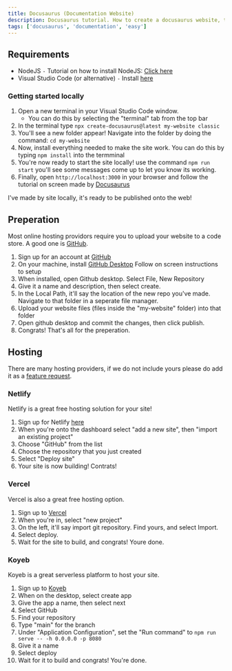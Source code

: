 ```yaml
---
title: Docusaurus (Documentation Website)
description: Docusaurus tutorial. How to create a docusaurus website, the easy way!
tags: ['docusaurus', 'documentation', 'easy']
---
```


## Requirements
- NodeJS `-` Tutorial on how to install NodeJS: [Click here](/guides/nodejs)
- Visual Studio Code (or alternative) `-` Install [here](https://code.visualstudio.com/download)

### Getting started locally
1. Open a new terminal in your Visual Studio Code window.
    - You can do this by selecting the "terminal" tab from the top bar
2. In the terminal type `npx create-docusaurus@latest my-website classic`
3. You'll see a new folder appear! Navigate into the folder by doing the command: `cd my-website`
4. Now, install everything needed to make the site work. You can do this by typing `npm install` into the termminal
5. You're now ready to start the site locally! use the command `npm run start` you'll see some messages come up to let you know its working. 
6. Finally, open `http://localhost:3000` in your browser and follow the tutorial on screen made by [Docusaurus](https://docusaurus.io/)

I've made by site locally, it's ready to be published onto the web!

## Preperation
Most online hosting providors require you to upload your website to a code store. A good one is [GitHub](https://github.com).

1. Sign up for an account at [GitHub](https://github.com)
2. On your machine, install [GitHub Desktop](https://desktop.github.com/) Follow on screen instructions to setup
3. When installed, open Github desktop. Select File, New Repository
4. Give it a name and description, then select create.
5. In the Local Path, it'll say the location of the new repo you've made. Navigate to that folder in a seperate file manager.
6. Upload your website files (files inside the "my-website" folder) into that folder
7. Open github desktop and commit the changes, then click publish.
8. Congrats! That's all for the preperation.

## Hosting
There are many hosting providers, if we do not include yours please do add it as a [feature request](/feature-req).

### Netlify
Netlify is a great free hosting solution for your site!

1. Sign up for Netlify [here](https://app.netlify.com/)
2. When you're onto the dashboard select "add a new site", then "import an existing project"
3. Choose "GitHub" from the list
4. Choose the repository that you just created
5. Select "Deploy site"
6. Your site is now building! Contrats!

### Vercel
Vercel is also a great free hosting option.

1. Sign up to [Vercel](https://vercel.com/)
2. When you're in, select "new project"
3. On the left, it'll say import git repository. Find yours, and select Import.
4. Select deploy.
5. Wait for the site to build, and congrats! Youre done.

### Koyeb
Koyeb is a great serverless platform to host your site.

1. Sign up to [Koyeb](https://koyeb.com)
2. When on the desktop, select create app
3. Give the app a name, then select next
4. Select GitHub
5. Find your repository
6. Type "main" for the branch
7. Under "Application Configuration", set the "Run command" to `npm run serve -- -h 0.0.0.0 -p 8080`
8. Give it a name
9. Select deploy
10. Wait for it to build and congrats! You're done.
